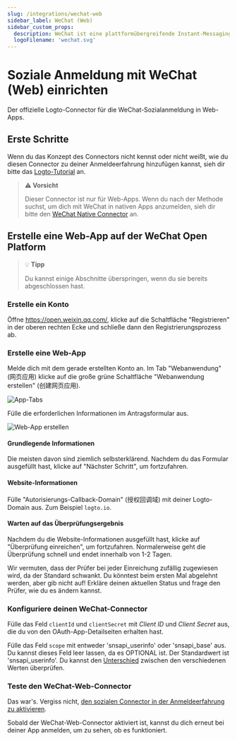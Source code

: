 ```yaml
---
slug: /integrations/wechat-web
sidebar_label: WeChat (Web)
sidebar_custom_props:
  description: WeChat ist eine plattformübergreifende Instant-Messaging-App.
  logoFilename: 'wechat.svg'
---
```



# Soziale Anmeldung mit WeChat (Web) einrichten

Der offizielle Logto-Connector für die WeChat-Sozialanmeldung in Web-Apps.

<GuideTip />

## Erste Schritte

Wenn du das Konzept des Connectors nicht kennst oder nicht weißt, wie du diesen Connector zu deiner Anmeldeerfahrung hinzufügen kannst, sieh dir bitte das [Logto-Tutorial](/connectors/social-connectors) an.

> **⚠️ Vorsicht**
>
> Dieser Connector ist nur für Web-Apps. Wenn du nach der Methode suchst, um dich mit WeChat in nativen Apps anzumelden, sieh dir bitte den [WeChat Native Connector](/integrations/wechat-native) an.

## Erstelle eine Web-App auf der WeChat Open Platform

> 💡 **Tipp**
>
> Du kannst einige Abschnitte überspringen, wenn du sie bereits abgeschlossen hast.

### Erstelle ein Konto

Öffne https://open.weixin.qq.com/, klicke auf die Schaltfläche "Registrieren" in der oberen rechten Ecke und schließe dann den Registrierungsprozess ab.

### Erstelle eine Web-App

Melde dich mit dem gerade erstellten Konto an. Im Tab "Webanwendung" (网页应用) klicke auf die große grüne Schaltfläche "Webanwendung erstellen" (创建网页应用).

![App-Tabs](./assets/app-tabs.png)

Fülle die erforderlichen Informationen im Antragsformular aus.

![Web-App erstellen](./assets/create-web-app.png)

#### Grundlegende Informationen

Die meisten davon sind ziemlich selbsterklärend. Nachdem du das Formular ausgefüllt hast, klicke auf "Nächster Schritt", um fortzufahren.

#### Website-Informationen

Fülle "Autorisierungs-Callback-Domain" (授权回调域) mit deiner Logto-Domain aus. Zum Beispiel `logto.io`.

#### Warten auf das Überprüfungsergebnis

Nachdem du die Website-Informationen ausgefüllt hast, klicke auf "Überprüfung einreichen", um fortzufahren. Normalerweise geht die Überprüfung schnell und endet innerhalb von 1-2 Tagen.

Wir vermuten, dass der Prüfer bei jeder Einreichung zufällig zugewiesen wird, da der Standard schwankt. Du könntest beim ersten Mal abgelehnt werden, aber gib nicht auf! Erkläre deinen aktuellen Status und frage den Prüfer, wie du es ändern kannst.

### Konfiguriere deinen WeChat-Connector

Fülle das Feld `clientId` und `clientSecret` mit _Client ID_ und _Client Secret_ aus, die du von den OAuth-App-Detailseiten erhalten hast.

Fülle das Feld `scope` mit entweder 'snsapi_userinfo' oder 'snsapi_base' aus. Du kannst dieses Feld leer lassen, da es OPTIONAL ist. Der Standardwert ist 'snsapi_userinfo'. Du kannst den [Unterschied](https://developers.weixin.qq.com/doc/offiaccount/OA_Web_Apps/Wechat_webpage_authorization.html) zwischen den verschiedenen Werten überprüfen.

### Teste den WeChat-Web-Connector

Das war's. Vergiss nicht, [den sozialen Connector in der Anmeldeerfahrung zu aktivieren](/connectors/social-connectors/#enable-social-sign-in).

Sobald der WeChat-Web-Connector aktiviert ist, kannst du dich erneut bei deiner App anmelden, um zu sehen, ob es funktioniert.
